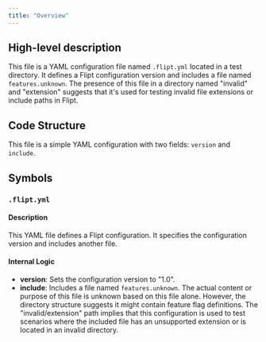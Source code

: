 ```yaml
---
title: "Overview"
---
```


## High-level description
This file is a YAML configuration file named `.flipt.yml` located in a test directory. It defines a Flipt configuration version and includes a file named `features.unknown`. The presence of this file in a directory named "invalid" and "extension" suggests that it's used for testing invalid file extensions or include paths in Flipt.

## Code Structure
This file is a simple YAML configuration with two fields: `version` and `include`. 

## Symbols
### `.flipt.yml`
#### Description
This YAML file defines a Flipt configuration. It specifies the configuration version and includes another file.

#### Internal Logic
- **version**: Sets the configuration version to "1.0".
- **include**: Includes a file named `features.unknown`. The actual content or purpose of this file is unknown based on this file alone. However, the directory structure suggests it might contain feature flag definitions. The "invalid/extension" path implies that this configuration is used to test scenarios where the included file has an unsupported extension or is located in an invalid directory. 
